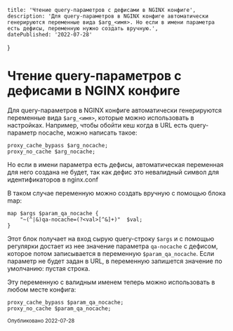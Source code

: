     title: 'Чтение query-параметров с дефисами в NGINX конфиге',
    description: 'Для query-параметров в NGINX конфиге автоматически генерируются переменные вида $arg_<имя>. Но если в имени параметра есть дефисы, переменную нужно создать вручную.',
    datePublished: '2022-07-28'
}

# Чтение query-параметров с дефисами в NGINX конфиге

Для query-параметров в NGINX конфиге автоматически генерируются переменные вида `$arg_<имя>`, которые можно использовать в настройках. Например, чтобы обойти кеш когда в URL есть query-параметр nocache, можно написать такое:

```nginx
proxy_cache_bypass $arg_nocache;
proxy_no_cache $arg_nocache;
```

Но если в имени параметра есть дефисы, автоматическая переменная для него создана не будет, так как дефис это невалидный символ для идентификаторов в nginx.conf

В таком случае переменную можно создать вручную с помощью блока map:

```nginx
map $args $param_qa_nocache {
    "~(^|&)qa-nocache=(?<val>[^&]+)"  $val;
}
```

Этот блок получает на вход сырую query-строку `$args` и с помощью регулярки достает из нее значение параметра `qa-nocache` с дефисом, которое потом записывается в переменную `$param_qa_nocache`. Если параметр не будет задан в URL, в переменную запишется значение по умолчанию: пустая строка.

Эту переменную с валидным именем теперь можно использовать в любом месте конфига:

```nginx
proxy_cache_bypass $param_qa_nocache;
proxy_no_cache $param_qa_nocache;
```

<small>Опубликовано <time dateTime="2022-07-28">2022-07-28</time></small>
